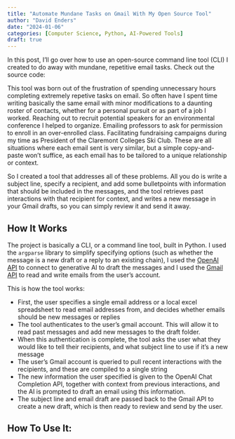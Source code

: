 ```yaml
---
title: "Automate Mundane Tasks on Gmail With My Open Source Tool"
author: "David Enders"
date: "2024-01-06"
categories: [Computer Science, Python, AI-Powered Tools]
draft: true
---
```


In this post, I'll go over how to use an open-source command line tool (CLI) I created to do away with mundane, repetitive email tasks. Check out the source code:

<div class="github-card" data-github="davidenders11/gmail-automation" data-width="400" data-height="" data-theme="default"></div>
<script src="//cdn.jsdelivr.net/github-cards/latest/widget.js"></script>

This tool was born out of the frustration of spending unnecessary hours completing extremely repetive tasks on email. So often have I spent time writing basically the same email with minor modifications to a daunting roster of contacts, whether for a personal pursuit or as part of a job I worked. Reaching out to recruit potential speakers for an environmental conference I helped to organize. Emailing professors to ask for permission to enroll in an over-enrolled class. Facilitating fundraising campaigns during my time as President of the Claremont Colleges Ski Club. These are all situations where each email sent is very similar, but a simple copy-and-paste won't suffice, as each email has to be tailored to a unique relationship or context.

So I created a tool that addresses all of these problems. All you do is write a subject line, specify a recipient, and add some bulletpoints with information that should be included in the messages, and the tool retrieves past interactions with that recipient for context, and writes a new message in your Gmail drafts, so you can simply review it and send it away. 

## How It Works

The project is basically a CLI, or a command line tool, built in Python. I used the `argparse` library to simplify specifying options (such as whether the message is a new draft or a reply to an existing chain), I used the [OpenAI API](https://platform.openai.com/docs/api-reference) to connect to generative AI to draft the messages and I used the [Gmail API](https://developers.google.com/gmail/api/guides) to read and write emails from the user's account.

This is how the tool works:

- First, the user specifies a single email address or a local excel spreadsheet to read email addresses from, and decides whether emails should be new messages or replies
- The tool authenticates to the user's gmail account. This will allow it to read past messages and add new messages to the draft folder. 
- When this authentication is complete, the tool asks the user what they would like to tell their recipients, and what subject line to use if it's a new message
- The user's Gmail account is queried to pull recent interactions with the recipients, and these are compiled to a single string
- The new information the user specified is given to the OpenAI Chat Completion API, together with context from previous interactions, and the AI is prompted to draft an email using this information.
- The subject line and email draft are passed back to the Gmail API to create a new draft, which is then ready to review and send by the user.

## How To Use It:

